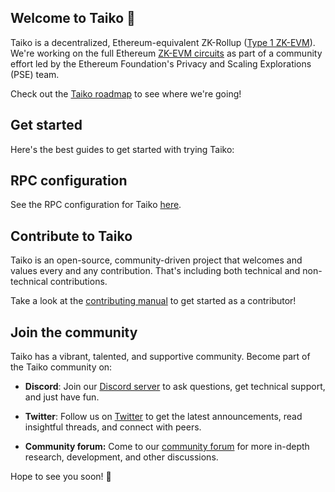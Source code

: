 
## Welcome to Taiko 🥁

Taiko is a decentralized, Ethereum-equivalent ZK-Rollup ([Type 1 ZK-EVM](https://mirror.xyz/labs.taiko.eth/w7NSKDeKfJoEy0p89I9feixKfdK-20JgWF9HZzxfeBo)). We're working on the full Ethereum [ZK-EVM circuits](https://github.com/privacy-scaling-explorations/zkevm-circuits) as part of a community effort led by the Ethereum Foundation's Privacy and Scaling Explorations (PSE) team.

Check out the [Taiko roadmap](/images/roadmaps/taiko-roadmap.png) to see where we're going!

## Get started

Here's the best guides to get started with trying Taiko:

<Cards>
  <Card title="Deploy a contract" href="/docs/guides/deploy-a-contract" />
  <Card title="Run a Taiko node" href="/docs/guides/run-a-taiko-node" />
</Cards>

## RPC configuration

See the RPC configuration for Taiko [here](/docs/reference/rpc-configuration).

## Contribute to Taiko

Taiko is an open-source, community-driven project that welcomes and values every and any contribution. That's including both technical and non-technical contributions.

Take a look at the [contributing manual](/docs/manuals/contributing-manual) to get started as a contributor!

## Join the community

Taiko has a vibrant, talented, and supportive community. Become part of the Taiko community on:

- **Discord**: Join our [Discord server](https://discord.gg/taikoxyz) to ask questions, get technical support, and just have fun.

- **Twitter**: Follow us on [Twitter](https://twitter.com/taikoxyz) to get the latest announcements, read insightful threads, and connect with peers.

- **Community forum:** Come to our [community forum](https://community.taiko.xyz/) for more in-depth research, development, and other discussions.

Hope to see you soon! 🫶
